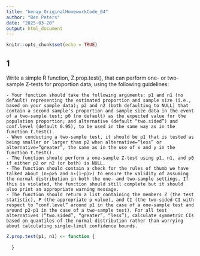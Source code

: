 ```yaml
---
title: "benap_OriginalHomeworkCode_04"
author: "Ben Peters"
date: "2025-03-20"
output: html_document
---
```


```r
knitr::opts_chunk$set(echo = TRUE)
```

## 1

Write a simple R function, Z.prop.test(), that can perform one- or two-sample Z-tests for proportion data, using the following guidelines:

    - Your function should take the following arguments: p1 and n1 (no default) representing the estimated proportion and sample size (i.e., based on your sample data); p2 and n2 (both defaulting to NULL) that contain a second sample’s proportion and sample size data in the event of a two-sample test; p0 (no default) as the expected value for the population proportion; and alternative (default “two.sided”) and conf.level (default 0.95), to be used in the same way as in the function t.test().
    - When conducting a two-sample test, it should be p1 that is tested as being smaller or larger than p2 when alternative=“less” or alternative=“greater”, the same as in the use of x and y in the function t.test().
    - The function should perform a one-sample Z-test using p1, n1, and p0 if either p2 or n2 (or both) is NULL.
    - The function should contain a check for the rules of thumb we have talked about (n∗p>5 and n∗(1−p)>) to ensure the validity of assuming the normal distribution in both the one- and two-sample settings. If this is violated, the function should still complete but it should also print an appropriate warning message.
    - The function should return a list containing the members Z (the test statistic), P (the appropriate p value), and CI (the two-sided CI with respect to “conf.level” around p1 in the case of a one-sample test and around p2-p1 in the case of a two-sample test). For all test alternatives (“two.sided”, “greater”, “less”), calculate symmetric CIs based on quantiles of the normal distribution rather than worrying about calculating single-limit confidence bounds.
    
    
```r
Z.prop.test(p1, n1) <- function {
  
  }
```

